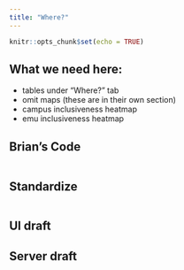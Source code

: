 ```yaml
---
title: "Where?"
---
```


```r
knitr::opts_chunk$set(echo = TRUE)
```

## What we need here:

- tables under "Where?" tab
- omit maps (these are in their own section)
- campus inclusiveness heatmap
- emu inclusiveness heatmap

## Brian's Code
```r

```

## Standardize
```r

```


## UI draft

## Server draft
